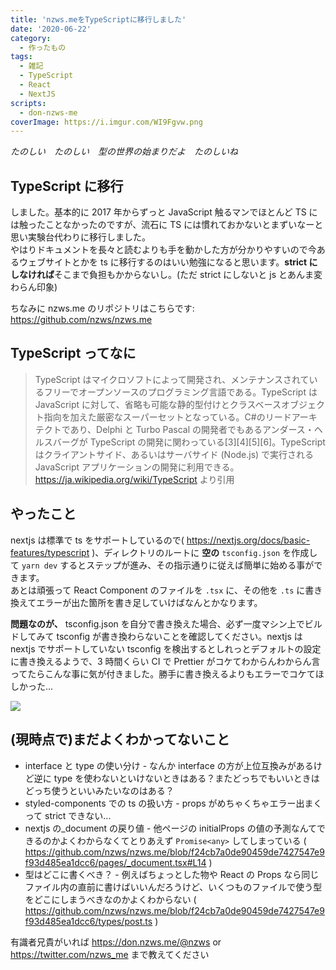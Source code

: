 ```yaml
---
title: 'nzws.meをTypeScriptに移行しました'
date: '2020-06-22'
category:
  - 作ったもの
tags:
  - 雑記
  - TypeScript
  - React
  - NextJS
scripts:
  - don-nzws-me
coverImage: https://i.imgur.com/WI9Fgvw.png
---
```


<div style={{
  textAlign: 'center'
}}>

_たのしい　たのしい　型の世界の始まりだよ　たのしいね_

</div>

## TypeScript に移行

しました。基本的に 2017 年からずっと JavaScript 触るマンでほとんど TS には触ったことなかったのですが、流石に TS には慣れておかないとまずいなーと思い実験台代わりに移行しました。  
やはりドキュメントを長々と読むよりも手を動かした方が分かりやすいので今あるウェブサイトとかを ts に移行するのはいい勉強になると思います。**strict にしなければ**そこまで負担もかからないし。(ただ strict にしないと js とあんま変わらん印象)

ちなみに nzws.me のリポジトリはこちらです: https://github.com/nzws/nzws.me

## TypeScript ってなに

> TypeScript はマイクロソフトによって開発され、メンテナンスされているフリーでオープンソースのプログラミング言語である。TypeScript は JavaScript に対して、省略も可能な静的型付けとクラスベースオブジェクト指向を加えた厳密なスーパーセットとなっている。C#のリードアーキテクトであり、Delphi と Turbo Pascal の開発者でもあるアンダース・ヘルスバーグが TypeScript の開発に関わっている[3][4][5][6]。TypeScript はクライアントサイド、あるいはサーバサイド (Node.js) で実行される JavaScript アプリケーションの開発に利用できる。  
> https://ja.wikipedia.org/wiki/TypeScript より引用

## やったこと

nextjs は標準で ts をサポートしているので( https://nextjs.org/docs/basic-features/typescript )、ディレクトリのルートに **空の** `tsconfig.json` を作成して `yarn dev` するとステップが進み、その指示通りに従えば簡単に始める事ができます。  
あとは頑張って React Component のファイルを `.tsx` に、その他を `.ts` に書き換えてエラーが出た箇所を書き足していけばなんとかなります。

**問題なのが、** tsconfig.json を自分で書き換えた場合、必ず一度マシン上でビルドしてみて tsconfig が書き換わらないことを確認してください。nextjs は nextjs でサポートしていない tsconfig を検出するとしれっとデフォルトの設定に書き換えるようで、3 時間くらい CI で Prettier がコケてわからんわからん言ってたらこんな事に気が付きました。勝手に書き換えるよりもエラーでコケてほしかった...

<MastodonEmbed url="https://don.nzws.me/@nzws/104382325741083702" />

![](https://i.imgur.com/sy9ud8z.png)

## (現時点で)まだよくわかってないこと

- interface と type の使い分け - なんか interface の方が上位互換みがあるけど逆に type を使わないといけないときはある？またどっちでもいいときはどっち使うといいみたいなのはある？
- styled-components での ts の扱い方 - props がめちゃくちゃエラー出まくって strict できない...
- nextjs の\_document の戻り値 - 他ページの initialProps の値の予測なんてできるのかよくわからなくてとりあえず `Promise<any>` してしまっている ( https://github.com/nzws/nzws.me/blob/f24cb7a0de90459de7427547e9f93d485ea1dcc6/pages/_document.tsx#L14 )
- 型はどこに書くべき？ - 例えばちょっとした物や React の Props なら同じファイル内の直前に書けばいいんだろうけど、いくつものファイルで使う型をどこにしまうべきなのかよくわからない ( https://github.com/nzws/nzws.me/blob/f24cb7a0de90459de7427547e9f93d485ea1dcc6/types/post.ts )

有識者兄貴がいれば https://don.nzws.me/@nzws or https://twitter.com/nzws_me まで教えてください
